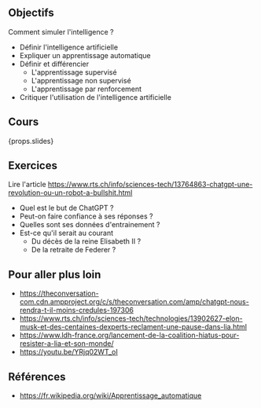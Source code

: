 ## Objectifs

Comment simuler l'intelligence ?

- Définir l'intelligence artificielle
- Expliquer un apprentissage automatique
- Définir et différencier
  - L'apprentissage supervisé
  - L'apprentissage non supervisé
  - L'apprentissage par renforcement
- Critiquer l'utilisation de l'intelligence artificielle

## Cours

{props.slides}

## Exercices

Lire l'article https://www.rts.ch/info/sciences-tech/13764863-chatgpt-une-revolution-ou-un-robot-a-bullshit.html

- Quel est le but de ChatGPT ?
- Peut-on faire confiance à ses réponses ?
- Quelles sont ses données d'entrainement ?
- Est-ce qu'il serait au courant
  - Du décès de la reine Elisabeth II ?
  - De la retraite de Federer ?

## Pour aller plus loin

- https://theconversation-com.cdn.ampproject.org/c/s/theconversation.com/amp/chatgpt-nous-rendra-t-il-moins-credules-197306
- https://www.rts.ch/info/sciences-tech/technologies/13902627-elon-musk-et-des-centaines-dexperts-reclament-une-pause-dans-lia.html
- https://www.ldh-france.org/lancement-de-la-coalition-hiatus-pour-resister-a-lia-et-son-monde/
- https://youtu.be/YRjq02WT_oI

## Références

- https://fr.wikipedia.org/wiki/Apprentissage_automatique